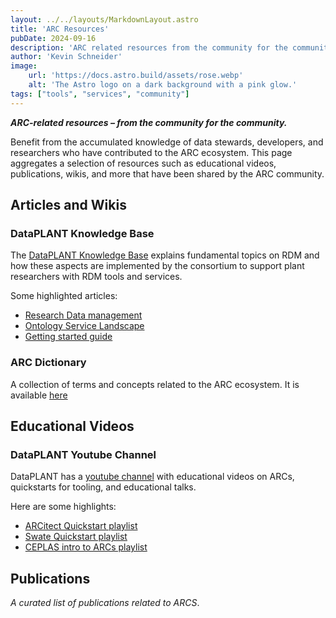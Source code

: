 ```yaml
---
layout: ../../layouts/MarkdownLayout.astro
title: 'ARC Resources'
pubDate: 2024-09-16
description: 'ARC related resources from the community for the community.'
author: 'Kevin Schneider'
image:
    url: 'https://docs.astro.build/assets/rose.webp'
    alt: 'The Astro logo on a dark background with a pink glow.'
tags: ["tools", "services", "community"]
---
```



**_ARC-related resources – from the community for the community._**

Benefit from the accumulated knowledge of data stewards, developers, and researchers who have contributed to the ARC ecosystem.
This page aggregates a selection of resources such as educational videos, publications, wikis, and more that have been shared by the ARC community.

## Articles and Wikis

### DataPLANT Knowledge Base

The [DataPLANT Knowledge Base](https://knowledgebase.nfdi4plants.org/) explains fundamental topics on RDM and how these aspects are implemented by the consortium to support plant researchers with RDM tools and services.

Some highlighted articles:

- [Research Data management](https://nfdi4plants.github.io/nfdi4plants.knowledgebase/fundamentals/research-data-management/)
- [Ontology Service Landscape](https://nfdi4plants.github.io/nfdi4plants.knowledgebase/fundamentals/ontology-service-landscape/)
- [Getting started guide](https://nfdi4plants.github.io/nfdi4plants.knowledgebase/start-here/)

### ARC Dictionary

A collection of terms and concepts related to the ARC ecosystem. It is available [here]({{INTERNAL_DICTIONARY}})

## Educational Videos

### DataPLANT Youtube Channel

DataPLANT has a [youtube channel](https://www.youtube.com/@nfdi4plants816) with educational videos on ARCs, quickstarts for tooling, and educational talks.

Here are some highlights:

- [ARCitect Quickstart playlist](https://youtube.com/playlist?list=PLi6d1LSow4XBZ4MKMMGOW6qDTZwe7Zg8w&feature=shared)
- [Swate Quickstart playlist](https://youtube.com/playlist?list=PLi6d1LSow4XCKLSHw1bZQK626L723UVd8&feature=shared)
- [CEPLAS intro to ARCs playlist](https://www.youtube.com/watch?v=Ay9e3mkT8R0)

## Publications

_A curated list of publications related to ARCS_.

<Publication sourceFile="src/content/publications/datahub.bib"></Publication>
